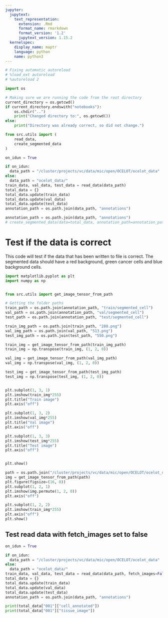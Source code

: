```yaml
---
jupyter:
  jupytext:
    text_representation:
      extension: .Rmd
      format_name: rmarkdown
      format_version: '1.2'
      jupytext_version: 1.15.2
  kernelspec:
    display_name: maptr
    language: python
    name: python3
---
```


```python
# Fixing automatic autoreload
# %load_ext autoreload
# %autoreload 2
```

```python
import os 

# Making sure we are running the code from the root directory
current_directory = os.getcwd()
if current_directory.endswith("notebooks"):
    os.chdir("..")
    print("Changed directory to:", os.getcwd())
else:
    print("Directory was already correct, so did not change.")
```

```python
from src.utils import (
    read_data, 
    create_segmented_data
)
```

```python
on_idun = True

if on_idun:
  data_path = "/cluster/projects/vc/data/mic/open/OCELOT/ocelot_data"
else: 
  data_path = "ocelot_data/"
train_data, val_data, test_data = read_data(data_path)
total_data = {}
total_data.update(train_data)
total_data.update(val_data)
total_data.update(test_data)
annotation_path = os.path.join(data_path, "annotations")
```

```python
annotation_path = os.path.join(data_path, "annotations")
# create_segmented_data(data=total_data, annotation_path=annotation_path)
```

# Test if the data is correct
This code will test if the data that has been written to file is correct. 
The segmented data should have a red background, green cancer cells and 
blue background cells. 

```python
import matplotlib.pyplot as plt
import numpy as np


from src.utils import get_image_tensor_from_path

# Getting the folder paths
train_path = os.path.join(annotation_path, "train/segmented_cell")
val_path = os.path.join(annotation_path, "val/segmented_cell")
test_path = os.path.join(annotation_path, "test/segmented_cell")

train_img_path = os.path.join(train_path, "288.png")
val_img_path = os.path.join(val_path, "513.png")
test_img_path = os.path.join(test_path, "550.png")

train_img = get_image_tensor_from_path(train_img_path)
train_img = np.transpose(train_img, (1, 2, 0))

val_img = get_image_tensor_from_path(val_img_path)
val_img = np.transpose(val_img, (1, 2, 0))

test_img = get_image_tensor_from_path(test_img_path)
test_img = np.transpose(test_img, (1, 2, 0))


plt.subplot(1, 3, 1)
plt.imshow(train_img*255)
plt.title("Train image")
plt.axis("off")

plt.subplot(1, 3, 2)
plt.imshow(val_img*255)
plt.title("Val image")
plt.axis("off")

plt.subplot(1, 3, 3)
plt.imshow(test_img*255)
plt.title("Test image")
plt.axis("off")


plt.show()

```

```python
path = os.path.join("/cluster/projects/vc/data/mic/open/OCELOT/ocelot_data", "images/train/cell/288.jpg")
img = get_image_tensor_from_path(path)
plt.figure(figsize=(16, 8))
plt.subplot(1, 2, 1)
plt.imshow(img.permute(1, 2, 0))
plt.axis("off")

plt.subplot(1, 2, 2)
plt.imshow(train_img*255)
plt.axis("off")
plt.show()
```

## Test read data with fetch_images set to false

```python
on_idun = True

if on_idun:
  data_path = "/cluster/projects/vc/data/mic/open/OCELOT/ocelot_data"
else: 
  data_path = "ocelot_data/"
train_data, val_data, test_data = read_data(data_path, fetch_images=False)
total_data = {}
total_data.update(train_data)
total_data.update(val_data)
total_data.update(test_data)
annotation_path = os.path.join(data_path, "annotations")
```

```python
print(total_data["001"]["cell_annotated"])
print(total_data["001"]["tissue_image"])
```
